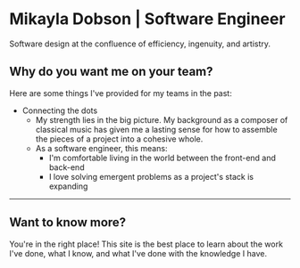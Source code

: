 # Mikayla Dobson | Software Engineer

Software design at the confluence of efficiency, ingenuity, and artistry.

## Why do you want me on your team?

Here are some things I've provided for my teams in the past:

- Connecting the dots
    - My strength lies in the big picture. My background as a composer of classical music has given me a lasting sense
    for how to assemble the pieces of a project into a cohesive whole.
    - As a software engineer, this means:
        - I'm comfortable living in the world between the front-end and back-end
        - I love solving emergent problems as a project's stack is expanding

---

## Want to know more?

You're in the right place! This site is the best place to learn about the work I've done, what I know, and what I've
done with the knowledge I have.

